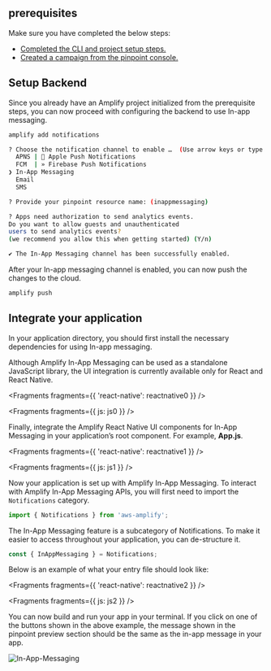 ## prerequisites

Make sure you have completed the below steps:

- [Completed the CLI and project setup steps.](/lib/project-setup/prereq)
- [Created a campaign from the pinpoint console.](/lib/in-app-messaging/create-campaign)

## Setup Backend

Since you already have an Amplify project initialized from the prerequisite steps, you can now proceed with configuring the backend to use In-app messaging.

```bash
amplify add notifications

? Choose the notification channel to enable …  (Use arrow keys or type to filter)
  APNS |  Apple Push Notifications   
  FCM  | » Firebase Push Notifications 
❯ In-App Messaging
  Email
  SMS

? Provide your pinpoint resource name: (inappmessaging)

? Apps need authorization to send analytics events. 
Do you want to allow guests and unauthenticated 
users to send analytics events? 
(we recommend you allow this when getting started) (Y/n)  

✔ The In-App Messaging channel has been successfully enabled.
```

After your In-app messaging channel is enabled, you can now push the changes to the cloud.

```bash
amplify push
```

## Integrate your application

In your application directory, you should first install the necessary dependencies for using In-app messaging.

<Callout>

  Although Amplify In-App Messaging can be used as a standalone JavaScript library, the UI integration is currently available only for React and React Native.

</Callout>


<Fragments fragments={{ 'react-native': reactnative0 }} />


<Fragments fragments={{ js: js0 }} />

Finally, integrate the Amplify React Native UI components for In-App Messaging in your application’s root component. For example, **App.js**.


<Fragments fragments={{ 'react-native': reactnative1 }} />


<Fragments fragments={{ js: js1 }} />

Now your application is set up with Amplify In-App Messaging. To interact with Amplify In-App Messaging APIs, you will first need to import the `Notifications` category.

```js
import { Notifications } from 'aws-amplify';
```

The In-App Messaging feature is a subcategory of Notifications. To make it easier to access throughout your application, you can de-structure it.

```js
const { InAppMessaging } = Notifications;
```

Below is an example of what your entry file should look like:


<Fragments fragments={{ 'react-native': reactnative2 }} />


<Fragments fragments={{ js: js2 }} />

<!-- TODO What would happen for frameworks other than React? Would they NOT see this popup? what should we do for them? -->
You can now build and run your app in your terminal. If you click on one of the buttons shown in the above example, the message shown in the pinpoint preview section should be the same as the in-app message in your app.

![In-App-Messaging](/images/lib/in-app-messaging/in-app-message-preview.png)
